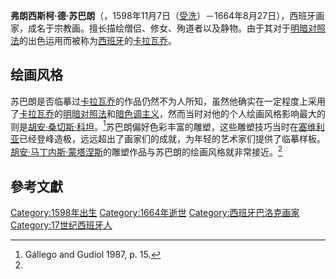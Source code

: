 {{noteTA
|1=zh-tw:祖巴蘭;zh-cn:苏巴朗;
|2=zh-tw:法蘭西斯科;zh-cn:弗朗西斯柯;
|3=zh-tw:維拉斯奎茲;zh-cn:委拉斯開茲;
}}
{{Infobox Artist
| subject_name    = 弗朗西斯柯·德·苏巴朗
| birthname       = <small>''弗朗西斯柯·德·苏巴朗''</small>
| image_name      = Francisco de Zurbarán autoportrait.jpg
| imagesize       =
| image_caption   = Probable self-portrait of Francisco Zurbarán as [[Saint_Luke|Saint Luke]], c. 1635–1640.<ref>[http://www.humanitiesweb.org/human.php?s=g&p=c&a=p&ID=1396 Saint Luke as a Painter before Christ on the Cross.] Humanities Web. Retrieved 30 September 2007.</ref>
| english_name    =
| other_name      = Francisco de Zurbarán
| sex             = 男
| date_of_birth   = 1598年11月7日
| place_of_birth  = {{flag|ESP|1598}}[[丰特德坎托斯|丰特德坎托斯]], [[埃斯特雷马杜拉|埃斯特雷马杜拉]]
| date_of_death   = {{death_date_and_age|1664|8|27|1598|11|7|mf=y}}
| place_of_death  = [[马德里|马德里]]
| nationality     = {{ESP}}
| min_jon         = [[西班牙人|西班牙人]]
| field           = [[繪畫|繪畫]]
| patrons         =[[腓力四世_(西班牙)|腓力四世 (西班牙)]] <br> [[委拉斯開茲|委拉斯開茲]]

| influenced by=[[卡拉瓦乔|卡拉瓦乔]]、[[胡安·桑切斯·科坦|胡安·桑切斯·科坦]]、[[胡安·马丁内斯·蒙塔涅斯|胡安·马丁内斯·蒙塔涅斯]] 
|}}

'''弗朗西斯柯·德·苏巴朗'''（{{lang-es|'''Francisco de Zurbarán'''}}，1598年11月7日（[[受洗|受洗]]）－1664年8月27日），西班牙画家，成名于宗教画。擅长描绘僧侣、修女、殉道者以及静物。由于其对于[[明暗对照法|明暗对照法]]的出色运用而被称为[[西班牙|西班牙]]的[[卡拉瓦乔|卡拉瓦乔]]。

==绘画风格==
苏巴朗是否临摹过[[卡拉瓦乔|卡拉瓦乔]]的作品仍然不为人所知，虽然他确实在一定程度上采用了[[卡拉瓦乔|卡拉瓦乔]]的[[明暗对照法|明暗对照法]]和[[暗色调主义|暗色调主义]]，然而当时对他的个人绘画风格影响最大的则是[[胡安·桑切斯·科坦|胡安·桑切斯·科坦]]。<ref name="Gállego and Gudiol 1987, p. 15">Gállego and Gudiol 1987, p. 15.</ref>苏巴朗偏好色彩丰富的雕塑，这些雕塑技巧当时在[[塞维利亚|塞维利亚]]已经登峰造极，远远超出了画家们的成就，为年轻的艺术家们提供了临摹样板。[[胡安·马丁内斯·蒙塔涅斯|胡安·马丁内斯·蒙塔涅斯]]的雕塑作品与苏巴朗的绘画风格就非常接近。<ref name="Gállego and Gudiol 1987, p. 15"/> 

==參考文獻==
{{reflist}}

{{Authority control}}
{{DEFAULTSORT:Zurbarán}}
[[Category:1598年出生|Category:1598年出生]]
[[Category:1664年逝世|Category:1664年逝世]]
[[Category:西班牙巴洛克画家|Category:西班牙巴洛克画家]]
[[Category:17世纪西班牙人|Category:17世纪西班牙人]]